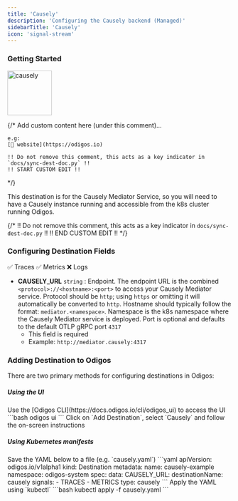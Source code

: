 ```yaml
---
title: 'Causely'
description: 'Configuring the Causely backend (Managed)'
sidebarTitle: 'Causely'
icon: 'signal-stream'
---
```


### Getting Started

<img src='https://d15jtxgb40qetw.cloudfront.net/causely.svg' alt='causely' width="100" height="100" className="not-prose" />

{/*
    Add custom content here (under this comment)...

    e.g:
    [🔗 website](https://odigos.io)

    !! Do not remove this comment, this acts as a key indicator in `docs/sync-dest-doc.py` !!
    !! START CUSTOM EDIT !!
*/}

This destination is for the Causely Mediator Service, so you will need to have a Causely instance running and accessible from the k8s cluster running Odigos.

{/*
    !! Do not remove this comment, this acts as a key indicator in `docs/sync-dest-doc.py` !!
    !! END CUSTOM EDIT !!
*/}

### Configuring Destination Fields

<Accordion title="Supported Signals:">
  ✅ Traces
  ✅ Metrics
  ❌ Logs
</Accordion>

- **CAUSELY_URL** `string` : Endpoint. The endpoint URL is the combined `<protocol>://<hostname>:<port>` to access your Causely Mediator service. Protocol should be `http`; using `https` or omitting it will automatically be converted to `http`. Hostname should typically follow the format: `mediator.<namespace>`. Namespace is the k8s namespace where the Causely Mediator service is deployed. Port is optional and defaults to the default OTLP gRPC port `4317`
  - This field is required
  - Example: `http://mediator.causely:4317`

### Adding Destination to Odigos

There are two primary methods for configuring destinations in Odigos:

##### **Using the UI**

<Steps>
  <Step>
    Use the [Odigos CLI](https://docs.odigos.io/cli/odigos_ui) to access the UI
    ```bash
    odigos ui
    ```
  </Step>
  <Step>
    Click on `Add Destination`, select `Causely` and follow the on-screen instructions
  </Step>
</Steps>

##### **Using Kubernetes manifests**

<Steps>
  <Step>
    Save the YAML below to a file (e.g. `causely.yaml`)
    ```yaml
    apiVersion: odigos.io/v1alpha1
    kind: Destination
    metadata:
      name: causely-example
      namespace: odigos-system
    spec:
      data:
        CAUSELY_URL: <Endpoint>
      destinationName: causely
      signals:
      - TRACES
      - METRICS
      type: causely
    ```
  </Step>
  <Step>
    Apply the YAML using `kubectl`
    ```bash
    kubectl apply -f causely.yaml
    ```
  </Step>
</Steps>